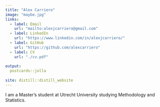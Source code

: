 ```yaml
---
title: "Alex Carriero"
image: "maybe.jpg"
links:
  - label: Email
    url: "mailto:alexjcarriero@gmail.com"
  - label: LinkedIn
    url: "https://www.linkedin.com/in/alexjcarriero/"
  - label: GitHub
    url: "https://github.com/alexcarriero"
  - label: CV
    url: "./cv.pdf"
  
output:
  postcards::jolla
  
site: distill::distill_website
---
```

 
I am a Master's student at Utrecht University studying Methodology and Statistics. 

